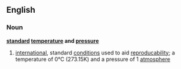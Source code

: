 ==English==
===Noun===
'''[[standard]] [[temperature]] and [[pressure]]'''
#{{chemistry}} [[international]], standard [[condition]]s used to aid [[reproducability]]; a temperature of 0°C (273.15K) and a pressure of 1 [[atmosphere]]